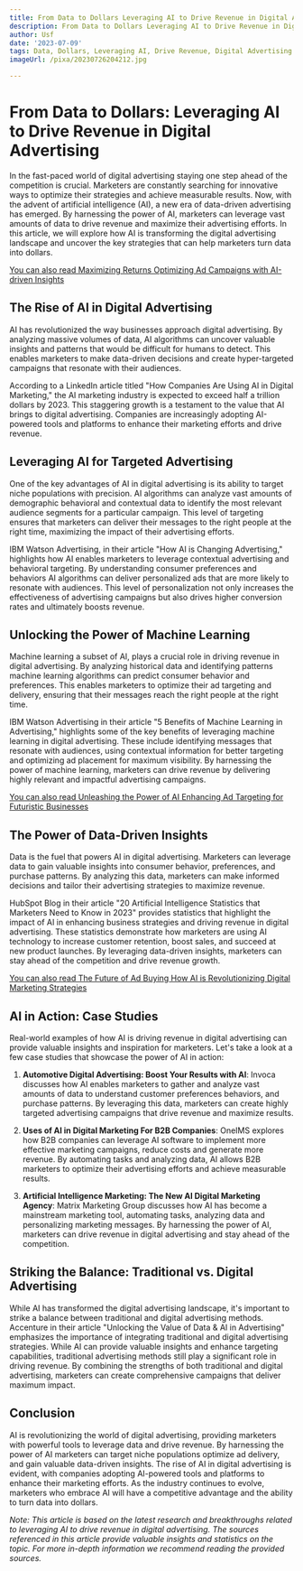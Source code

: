 ```yaml
---
title: From Data to Dollars Leveraging AI to Drive Revenue in Digital Advertising
description: From Data to Dollars Leveraging AI to Drive Revenue in Digital Advertising
author: Usf
date: '2023-07-09'
tags: Data, Dollars, Leveraging AI, Drive Revenue, Digital Advertising
imageUrl: /pixa/20230726204212.jpg

---
```

# From Data to Dollars: Leveraging AI to Drive Revenue in Digital Advertising

In the fast-paced  world of digital advertising staying  one step ahead of the competition is crucial. Marketers are constantly searching for innovative ways  to optimize their strategies and achieve measurable results. Now, with the advent of artificial intelligence (AI), a new era  of data-driven advertising  has emerged. By harnessing the power of AI, marketers can  leverage vast amounts of data to drive revenue and maximize their advertising efforts. In this article, we  will explore how AI is transforming the digital advertising landscape and uncover the key strategies that can help marketers turn data into dollars.

[You can also read Maximizing Returns  Optimizing Ad Campaigns with  AI-driven Insights](Maximizing%20Returns%20Optimizing%20Ad%20Campaigns%20with%20AI-driven%20Insights)


## The Rise of AI in Digital Advertising

AI has revolutionized the way businesses  approach digital advertising. By  analyzing massive  volumes of data, AI algorithms can uncover valuable insights and patterns that would be  difficult for humans to detect. This enables  marketers to make data-driven decisions  and create hyper-targeted campaigns that resonate with their audiences.

According to a LinkedIn  article titled "How Companies Are Using AI in Digital  Marketing," the AI  marketing industry is expected to exceed half  a trillion dollars by 2023. This staggering  growth is a testament to the value that AI brings to digital advertising. Companies  are increasingly adopting AI-powered tools  and  platforms to enhance their marketing efforts and drive  revenue.

## Leveraging AI for Targeted  Advertising

One of the key advantages of AI in digital advertising is its ability to target  niche populations with  precision. AI algorithms  can analyze vast amounts of demographic behavioral and contextual data to identify the most relevant audience segments for a particular campaign. This level of  targeting ensures that marketers can deliver their  messages  to the right people at the right time, maximizing the impact of their advertising efforts.

IBM Watson Advertising, in their article "How AI is Changing Advertising," highlights how AI enables marketers to leverage contextual advertising and behavioral targeting. By understanding consumer preferences and behaviors AI algorithms can deliver personalized ads  that are more  likely to resonate with audiences. This level of personalization not only increases  the effectiveness  of advertising campaigns  but also drives higher conversion rates and ultimately boosts revenue.

## Unlocking the Power of Machine Learning

Machine learning a subset  of AI, plays a crucial role  in driving  revenue in digital advertising. By analyzing historical data and  identifying patterns machine learning algorithms can predict consumer behavior and preferences.  This enables marketers to optimize their ad targeting and delivery, ensuring that their messages reach the right people at the right time.

IBM Watson  Advertising in their article "5 Benefits of Machine Learning in Advertising," highlights some of  the key benefits of leveraging machine learning in digital  advertising. These include  identifying messages that resonate  with audiences, using  contextual information for better targeting and  optimizing ad placement for maximum visibility.  By harnessing the power of machine learning, marketers can drive revenue by delivering highly relevant and impactful advertising campaigns.

[You can also read Unleashing the Power of AI Enhancing Ad Targeting for Futuristic Businesses](Unleashing%20the%20Power%20of%20AI%20Enhancing%20Ad%20Targeting%20for%20Futuristic%20Businesses)


## The Power of Data-Driven  Insights

Data is the fuel that powers AI in digital advertising. Marketers can leverage data to gain  valuable insights into consumer behavior, preferences, and purchase patterns. By  analyzing this data, marketers can make informed  decisions and tailor  their advertising strategies to maximize revenue.

HubSpot  Blog in their article "20 Artificial Intelligence Statistics that Marketers Need to Know in 2023" provides statistics that highlight the  impact of AI in enhancing business strategies and driving revenue in digital advertising. These statistics demonstrate how marketers are using AI  technology  to increase customer retention, boost sales, and succeed at new product launches. By leveraging data-driven insights, marketers can stay ahead of the competition and drive revenue  growth.

[You can also read The Future of Ad  Buying How  AI  is Revolutionizing Digital Marketing Strategies](The%20Future%20of%20Ad%20Buying%20How%20AI%20is%20Revolutionizing%20Digital%20Marketing%20Strategies)


##  AI in Action: Case Studies

Real-world examples of how  AI is driving revenue in digital advertising can provide valuable insights and inspiration for marketers. Let's take a look at a  few case studies that showcase the power of AI in action:

1. **Automotive Digital Advertising: Boost Your Results with AI**:  Invoca discusses how AI enables marketers to  gather and analyze vast amounts of  data to  understand customer preferences behaviors, and purchase patterns. By leveraging this data, marketers can create highly targeted advertising campaigns  that drive revenue and maximize results.

2. **Uses of AI in Digital Marketing For B2B Companies**:  OneIMS explores how B2B companies can leverage AI software to implement more effective marketing campaigns, reduce costs and generate more revenue. By automating tasks and analyzing data, AI allows B2B marketers to optimize their advertising efforts and achieve measurable results.

3. **Artificial Intelligence Marketing: The New  AI Digital Marketing Agency**: Matrix Marketing  Group discusses how  AI has become  a mainstream marketing tool, automating tasks, analyzing data and personalizing marketing  messages.  By harnessing the power  of AI, marketers can drive revenue in digital advertising and stay ahead of  the competition.

##  Striking the Balance: Traditional vs. Digital Advertising

While AI has transformed the digital advertising  landscape, it's important to strike a balance between traditional and digital advertising methods.  Accenture in their article "Unlocking the  Value  of Data & AI in  Advertising" emphasizes the importance of integrating  traditional and digital advertising strategies.  While AI can provide valuable insights and enhance targeting capabilities, traditional advertising methods still play a  significant role in driving revenue. By combining  the strengths of both traditional and digital advertising, marketers can create comprehensive campaigns that  deliver maximum impact.

## Conclusion

AI is revolutionizing the world  of digital advertising, providing  marketers with powerful tools to leverage data and drive revenue. By harnessing the power of AI marketers can target niche populations optimize ad delivery, and gain  valuable data-driven  insights. The rise of AI in digital advertising is evident, with  companies adopting AI-powered tools and platforms to enhance their  marketing efforts. As the industry continues to  evolve, marketers who embrace AI will have a competitive advantage  and the  ability to turn  data into dollars.

*Note: This article is based on the latest research and breakthroughs related to leveraging AI to drive revenue in digital advertising. The sources referenced in this article provide  valuable insights and statistics on the topic. For  more in-depth information we recommend reading  the provided sources.*